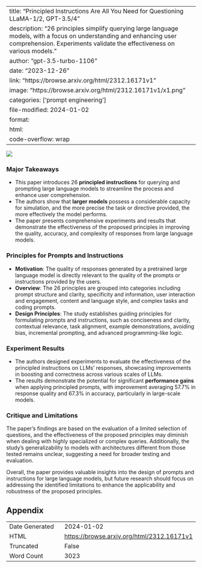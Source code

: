 
---
title: "Principled Instructions Are All You Need for Questioning LLaMA-1/2, GPT-3.5/4"
description: "26 principles simplify querying large language models, with a focus on understanding and enhancing user comprehension. Experiments validate the effectiveness on various models."
author: "gpt-3.5-turbo-1106"
date: "2023-12-26"
link: "https://browse.arxiv.org/html/2312.16171v1"
image: "https://browse.arxiv.org/html/2312.16171v1/x1.png"
categories: ['prompt engineering']
file-modified: 2024-01-02
format:
  html:
    code-overflow: wrap
---

![](https://browse.arxiv.org/html/2312.16171v1/x1.png)

### Major Takeaways

- This paper introduces 26 **principled instructions** for querying and prompting large language models to streamline the process and enhance user comprehension.
- The authors show that **larger models** possess a considerable capacity for simulation, and the more precise the task or directive provided, the more effectively the model performs.
- The paper presents comprehensive experiments and results that demonstrate the effectiveness of the proposed principles in improving the quality, accuracy, and complexity of responses from large language models.

### Principles for Prompts and Instructions

- **Motivation**: The quality of responses generated by a pretrained large language model is directly relevant to the quality of the prompts or instructions provided by the users.
- **Overview**: The 26 principles are grouped into categories including prompt structure and clarity, specificity and information, user interaction and engagement, content and language style, and complex tasks and coding prompts.
- **Design Principles**: The study establishes guiding principles for formulating prompts and instructions, such as conciseness and clarity, contextual relevance, task alignment, example demonstrations, avoiding bias, incremental prompting, and advanced programming-like logic.

### Experiment Results

- The authors designed experiments to evaluate the effectiveness of the principled instructions on LLMs' responses, showcasing improvements in boosting and correctness across various scales of LLMs.
- The results demonstrate the potential for significant **performance gains** when applying principled prompts, with improvement averaging 57.7% in response quality and 67.3% in accuracy, particularly in large-scale models.

### Critique and Limitations

The paper's findings are based on the evaluation of a limited selection of questions, and the effectiveness of the proposed principles may diminish when dealing with highly specialized or complex queries. Additionally, the study's generalizability to models with architectures different from those tested remains unclear, suggesting a need for broader testing and evaluation.

Overall, the paper provides valuable insights into the design of prompts and instructions for large language models, but future research should focus on addressing the identified limitations to enhance the applicability and robustness of the proposed principles.

## Appendix

|          |          |
|----------|----------|
| Date Generated     | 2024-01-02       |
| HTML     | [https://browse.arxiv.org/html/2312.16171v1](https://browse.arxiv.org/html/2312.16171v1)       |
| Truncated       | False       |
| Word Count       | 3023       |